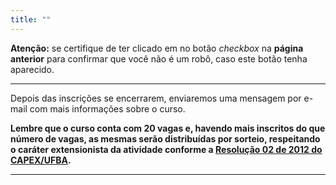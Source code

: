 ```yaml
---
title: ""
---
```


**Atenção:** se certifique de ter clicado em no botão *checkbox* na **página anterior** para confirmar que você não é um robô, caso este botão tenha aparecido.

<!-- ![Botão para confirmar que você não é um robô.](../assets/form.png){#fig-form}


A ?@fig-mensagem precisa aparecer para você. 

![Mensagem após inscrição.](../assets/sucesso.png){#fig-mensagem} -->

---


Depois das inscrições se encerrarem, enviaremos uma mensagem por e-mail com mais informações sobre o curso.

**Lembre que o curso conta com 20 vagas e, havendo mais inscritos do que número de vagas, as mesmas serão distribuídas por sorteio, respeitando o caráter extensionista da atividade conforme a [Resolução 02 de 2012 do CAPEX/UFBA](https://proext.ufba.br/sites/proext.ufba.br/files/resolucao_no_02-2012_capex_-_regulamento_da_extensao.pdf).**

---